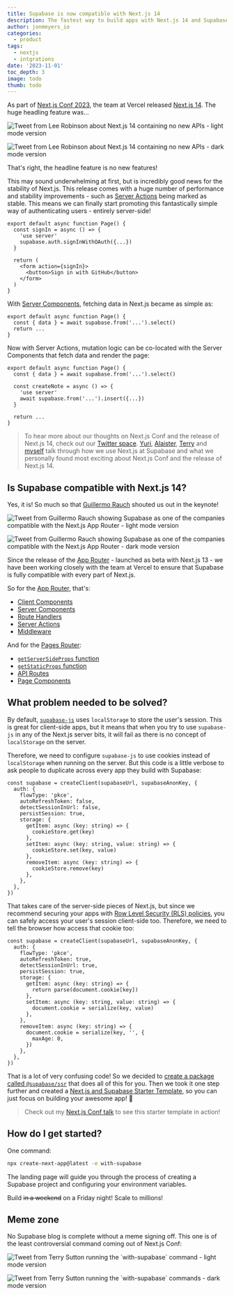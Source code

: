 ```yaml
---
title: Supabase is now compatible with Next.js 14
description: The fastest way to build apps with Next.js 14 and Supabase
author: jonmeyers_io
categories:
  - product
tags:
  - nextjs
  - intgrations
date: '2023-11-01'
toc_depth: 3
image: todo
thumb: todo
---
```


As part of [Next.js Conf 2023](https://nextjs.org/conf), the team at Vercel released [Next.js 14](https://nextjs.org/blog/next-14). The huge headling feature was...

<img
  className="dark:hidden !m-0"
  alt="Tweet from Lee Robinson about Next.js 14 containing no new APIs - light mode version"
  src="/images/blog/2023-11-01-supabase-is-now-compatible-with-nextjs-14/lee-tweet-light.png"
/>

<img
  className="hidden dark:block !m-0"
  alt="Tweet from Lee Robinson about Next.js 14 containing no new APIs - dark mode version"
  src="/images/blog/2023-11-01-supabase-is-now-compatible-with-nextjs-14/lee-tweet-dark.png"
/>

That's right, the headline feature is no new features!

This may sound underwhelming at first, but is incredibly good news for the stability of Next.js. This release comes with a huge number of performance and stability improvements - such as [Server Actions](https://nextjs.org/docs/app/api-reference/functions/server-actions) being marked as stable. This means we can finally start promoting this fantastically simple way of authenticating users - entirely server-side!

```tsx
export default async function Page() {
  const signIn = async () => {
    'use server'
    supabase.auth.signInWithOAuth({...})
  }

  return (
    <form action={signIn}>
      <button>Sign in with GitHub</button>
    </form>
  )
}
```

With [Server Components](https://nextjs.org/docs/app/building-your-application/rendering/server-components), fetching data in Next.js became as simple as:

```tsx
export default async function Page() {
  const { data } = await supabase.from('...').select()
  return ...
}
```

Now with Server Actions, mutation logic can be co-located with the Server Components that fetch data and render the page:

```tsx
export default async function Page() {
  const { data } = await supabase.from('...').select()

  const createNote = async () => {
    'use server'
    await supabase.from('...').insert({...})
  }

  return ...
}
```

> To hear more about our thoughts on Next.js Conf and the release of Next.js 14, check out our [Twitter space](https://twitter.com/i/spaces/1yoKMwNWbRjJQ?s=20). [Yuri](https://twitter.com/yuricodesbot), [Alaister](https://twitter.com/alaisteryoung), [Terry](https://twitter.com/saltcod) and [myself](https://twitter.com/jonmeyers_io) talk through how we use Next.js at Supabase and what we personally found most exciting about Next.js Conf and the release of Next.js 14.

## Is Supabase compatible with Next.js 14?

Yes, it is! So much so that [Guillermo Rauch](https://twitter.com/rauchg) shouted us out in the keynote!

<img
  className="dark:hidden !m-0"
  alt="Tweet from Guillermo Rauch showing Supabase as one of the companies compatible with the Next.js App Router - light mode version"
  src="/images/blog/2023-11-01-supabase-is-now-compatible-with-nextjs-14/guillermo-tweet-light.png"
/>

<img
  className="hidden dark:block !m-0"
  alt="Tweet from Guillermo Rauch showing Supabase as one of the companies compatible with the Next.js App Router - dark mode version"
  src="/images/blog/2023-11-01-supabase-is-now-compatible-with-nextjs-14/guillermo-tweet-dark.png"
/>

Since the release of the [App Router](https://nextjs.org/docs/app) - launched as beta with Next.js 13 - we have been working closely with the team at Vercel to ensure that Supabase is fully compatible with every part of Next.js.

So for the [App Router](https://nextjs.org/docs/app), that's:

- [Client Components](https://nextjs.org/docs/app/building-your-application/rendering/client-components)
- [Server Components](https://nextjs.org/docs/app/building-your-application/rendering/server-components)
- [Route Handlers](https://nextjs.org/docs/app/building-your-application/routing/route-handlers)
- [Server Actions](https://nextjs.org/docs/app/api-reference/functions/server-actions)
- [Middleware](https://nextjs.org/docs/app/building-your-application/routing/middleware)

And for the [Pages Router](https://nextjs.org/docs/pages):

- [`getServerSideProps` function](https://nextjs.org/docs/pages/building-your-application/data-fetching/get-server-side-props)
- [`getStaticProps` function](https://nextjs.org/docs/pages/building-your-application/data-fetching/get-static-props)
- [API Routes](https://nextjs.org/docs/pages/building-your-application/routing/api-routes)
- [Page Components](https://nextjs.org/docs/pages/building-your-application/data-fetching/client-side)

## What problem needed to be solved?

By default, [`supabase-js`](https://supabase.com/docs/reference/javascript/introduction) uses `localStorage` to store the user's session. This is great for client-side apps, but it means that when you try to use `supabase-js` in any of the Next.js server bits, it will fail as there is no concept of `localStorage` on the server.

Therefore, we need to configure `supabase-js` to use cookies instead of `localStorage` when running on the server. But this code is a little verbose to ask people to duplicate across every app they build with Supabase:

```tsx
const supabase = createClient(supabaseUrl, supabaseAnonKey, {
  auth: {
    flowType: 'pkce',
    autoRefreshToken: false,
    detectSessionInUrl: false,
    persistSession: true,
    storage: {
      getItem: async (key: string) => {
        cookieStore.get(key)
      },
      setItem: async (key: string, value: string) => {
        cookieStore.set(key, value)
      },
      removeItem: async (key: string) => {
        cookieStore.remove(key)
      },
    },
  },
})
```

That takes care of the server-side pieces of Next.js, but since we recommend securing your apps with [Row Level Security (RLS) policies](https://www.youtube.com/watch?v=Ow_Uzedfohk), you can safely access your user's session client-side too. Therefore, we need to tell the browser how access that cookie too:

```tsx
const supabase = createClient(supabaseUrl, supabaseAnonKey, {
  auth: {
    flowType: 'pkce',
    autoRefreshToken: true,
    detectSessionInUrl: true,
    persistSession: true,
    storage: {
      getItem: async (key: string) => {
        return parse(document.cookie[key])
      },
      setItem: async (key: string, value: string) => {
        document.cookie = serialize(key, value)
      },
    },
    removeItem: async (key: string) => {
      document.cookie = serialize(key, '', {
        maxAge: 0,
      })
    },
  },
})
```

That is a lot of very confusing code! So we decided to [create a package called `@supabase/ssr`](https://supabase.com/docs/guides/auth/server-side/overview) that does all of this for you. Then we took it one step further and created a [Next.js and Supabase Starter Template](https://supabase.com/docs/guides/getting-started/quickstarts/nextjs), so you can just focus on building your awesome app! 🚀

> Check out my [Next.js Conf talk](https://www.youtube.com/watch?t=3880&v=FdiX5rHS_0Y) to see this starter template in action!

## How do I get started?

One command:

```bash
npx create-next-app@latest -e with-supabase
```

The landing page will guide you through the process of creating a Supabase project and configuring your environment variables.

Build ~~in a weekend~~ on a Friday night! Scale to millions!

## Meme zone

No Supabase blog is complete without a meme signing off. This one is of the least controversial command coming out of Next.js Conf:

<img
  className="dark:hidden !m-0"
  alt="Tweet from Terry Sutton running the `with-supabase` command - light mode version"
  src="/images/blog/2023-11-01-supabase-is-now-compatible-with-nextjs-14/terry-tweet-light.png"
/>

<img
  className="hidden dark:block !m-0"
  alt="Tweet from Terry Sutton running the `with-supabase` commands - dark mode version"
  src="/images/blog/2023-11-01-supabase-is-now-compatible-with-nextjs-14/terry-tweet-dark.png"
/>
